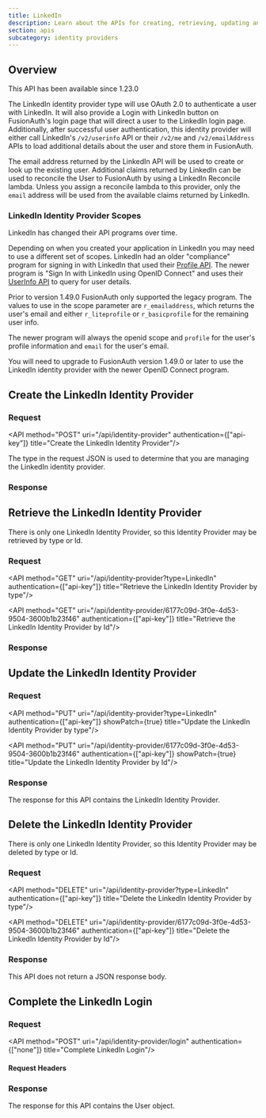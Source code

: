 ```yaml
---
title: LinkedIn
description: Learn about the APIs for creating, retrieving, updating and disabling the LinkedIn identity provider.
section: apis
subcategory: identity providers
---
```



## Overview

<Aside type="version">
This API has been available since 1.23.0
</Aside>

The LinkedIn identity provider type will use OAuth 2.0 to authenticate a user with LinkedIn. It will also provide a <InlineUIElement>Login with LinkedIn</InlineUIElement> button on FusionAuth's login page that will direct a user to the LinkedIn login page. Additionally, after successful user authentication, this identity provider will either call LinkedIn's `/v2/userinfo` API or their `/v2/me` and `/v2/emailAddress` APIs to load additional details about the user and store them in FusionAuth.

The email address returned by the LinkedIn API will be used to create or look up the existing user. Additional claims returned by LinkedIn can be used to reconcile the User to FusionAuth by using a LinkedIn Reconcile lambda. Unless you assign a reconcile lambda to this provider, only the `email` address will be used from the available claims returned by LinkedIn.

<TokenStorageNote idp_long_lived_token_type="access_token"
                  idp_display_name={idp_display_name}
                  idp_linking_strategy={idp_linking_strategy}
                  token_name="access_token"
                  return_text="login endpoint" />



### LinkedIn Identity Provider Scopes

<Aside type="caution">
LinkedIn has changed their API programs over time.
</Aside>

Depending on when you created your application in LinkedIn you may need to use a different set of scopes. LinkedIn had an older "compliance" program for signing in with LinkedIn that used their [Profile API](https://learn.microsoft.com/en-us/linkedin/shared/integrations/people/profile-api). The newer program is "Sign In with LinkedIn using OpenID Connect" and uses their [UserInfo API](https://learn.microsoft.com/en-us/linkedin/consumer/integrations/self-serve/sign-in-with-linkedin-v2#api-request-to-retreive-member-details) to query for user details.

Prior to version 1.49.0 FusionAuth only supported the legacy program. The values to use in the <InlineField>scope</InlineField> parameter are `r_emailaddress`, which returns the user's email and either `r_liteprofile` or `r_basicprofile` for the remaining user info.

The newer program will always the <InlineFieldValue>openid</InlineFieldValue> scope and `profile` for the user's profile information and `email` for the user's email.

You will need to upgrade to FusionAuth version 1.49.0 or later to use the LinkedIn identity provider with the newer OpenID Connect program.

## Create the LinkedIn Identity Provider

### Request

<API method="POST" uri="/api/identity-provider" authentication={["api-key"]} title="Create the LinkedIn Identity Provider"/>

The <InlineField>type</InlineField> in the request JSON is used to determine that you are managing the LinkedIn identity provider.

<LinkedinRequestBody idp_display_name={idp_display_name}
                     idp_enforce_email_verified_claim={idp_enforce_email_verified_claim}
                     idp_linking_strategy={idp_linking_strategy}
                     idp_since={idp_since}/>

### Response

<StandardPostResponseCodes never_search_error />

<LinkedinResponseBody idp_display_name={idp_display_name}
                      idp_linking_strategy={idp_linking_strategy}
                      idp_since={idp_since}/>

## Retrieve the LinkedIn Identity Provider

There is only one LinkedIn Identity Provider, so this Identity Provider may be retrieved by type or Id.

### Request

<API method="GET" uri="/api/identity-provider?type=LinkedIn" authentication={["api-key"]} title="Retrieve the LinkedIn Identity Provider by type"/>

<API method="GET" uri="/api/identity-provider/6177c09d-3f0e-4d53-9504-3600b1b23f46" authentication={["api-key"]} title="Retrieve the LinkedIn Identity Provider by Id"/>

### Response

<StandardGetResponseCodes never_search_error />


<LinkedinResponseBody idp_display_name={idp_display_name}
                      idp_linking_strategy={idp_linking_strategy}
                      idp_since={idp_since}/>

## Update the LinkedIn Identity Provider

<GenericUpdateExplanationFragment extra_id_verbiage="There is only one LinkedIn Identity Provider, so this Identity Provider may be updated by type or Id." capitalized_object_name="LinkedIn Identity Provider" />

### Request

<API method="PUT" uri="/api/identity-provider?type=LinkedIn" authentication={["api-key"]} showPatch={true} title="Update the LinkedIn Identity Provider by type"/>

<API method="PUT" uri="/api/identity-provider/6177c09d-3f0e-4d53-9504-3600b1b23f46" authentication={["api-key"]} showPatch={true} title="Update the LinkedIn Identity Provider by Id"/>

<LinkedinRequestBody idp_display_name={idp_display_name}
                     idp_enforce_email_verified_claim={idp_enforce_email_verified_claim}
                     idp_linking_strategy={idp_linking_strategy}
                     idp_since={idp_since} />

### Response

The response for this API contains the LinkedIn Identity Provider.

<StandardPutResponseCodes never_search_error />

<LinkedinResponseBody idp_display_name={idp_display_name}
                      idp_linking_strategy={idp_linking_strategy}
                      idp_since={idp_since}/>

## Delete the LinkedIn Identity Provider

There is only one LinkedIn Identity Provider, so this Identity Provider may be deleted by type or Id.

### Request

<API method="DELETE" uri="/api/identity-provider?type=LinkedIn" authentication={["api-key"]} title="Delete the LinkedIn Identity Provider by type"/>

<API method="DELETE" uri="/api/identity-provider/6177c09d-3f0e-4d53-9504-3600b1b23f46" authentication={["api-key"]} title="Delete the LinkedIn Identity Provider by Id"/>

### Response

This API does not return a JSON response body.

<StandardDeleteResponseCodes never_search_error />


## Complete the LinkedIn Login

<CompleteLoginText idp_display_name={idp_display_name} token_text_with_article="an id token" token_text="id token" />

### Request

<API method="POST" uri="/api/identity-provider/login" authentication={["none"]} title="Complete LinkedIn Login"/>

#### Request Headers

<APIBlock>
  <XForwardedForHeader />
  <XFusionauthTenantIdHeaderScopedOperationRowOnly />
</APIBlock>

<IdentityProviderLoginRequestBody idp_display_name={idp_display_name}
                                  idp_linking_strategy={idp_linking_strategy}
                                  idp_since={idp_since} />

### Response

The response for this API contains the User object.

<IdentityProviderLoginResponseBody idp_display_name={idp_display_name}
                                   idp_linking_strategy={idp_linking_strategy}
                                   idp_since={idp_since}/>
